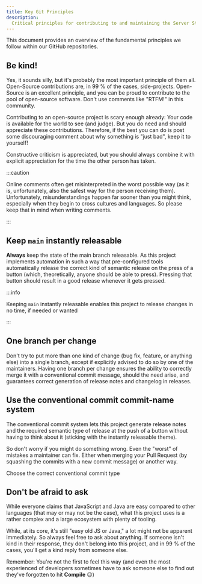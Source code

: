 ```yaml
---
title: Key Git Principles
description:
  Critical principles for contributing to and maintaining the Server State repositories
---
```


<!--
Reference
=========

=== When to use this template:
When you're documenting some topic so that users (e.g., ecosystem developers)
can quickly lookup a fact. These articles typically consist of a list, a
definition list, a table, or some other form of "quick-to-lookup" information.

=== When not to use this template:
Do not use a reference article to explain a concept. You should keep additional
information within the reference article to a minimum so that knowledgeable users
can quickly see the facts that are relevant to them. You can link to concepts and
other topics to explain specific concepts, if necessary.

=== Writing tips:
- Write in the present tense
- Use neutral pronouns (they/them instead of he/she and him/her)
- Be respectful to everyone
- Be aware of the potential for cultural misunderstandings
- Keep the amount of additional information to a minimum (focus on the facts)
- If necessary, link to concept topics. Do not explain them in the article
- Use a suitable form of content so that readers can quickly look up the desired
  information (e.g., a table, a list, a diagram, or something else)
-->

<!-- Relevant imports: -->


<!-- Short description of what information this document provides: -->

This document provides an overview of the fundamental principles we follow
within our GitHub repositories.

<!-- Content (e.g., a table, a list, a diagram, or a definition list) -->

## Be kind!

Yes, it sounds silly, but it's probably the most important principle of them
all. Open-Source contributions are, in 99 % of the cases, side-projects.
Open-Source is an excellent principle, and you can be proud to contribute to the
pool of open-source software. Don't use comments like "RTFM!" in this community.

Contributing to an open-source project is scary enough already: Your code is
available for the world to see (and judge). But you do need and should
appreciate these contributions. Therefore, if the best you can do is post some
discouraging comment about why something is "just bad", keep it to yourself!

Constructive criticism is appreciated, but you should always combine it with
explicit appreciation for the time the other person has taken.

:::caution

Online comments often get misinterpreted in the worst possible way (as it is,
unfortunately, also the safest way for the person receiving them).
Unfortunately, misunderstandings happen far sooner than you might think,
especially when they begin to cross cultures and languages. So please keep that
in mind when writing comments.

:::

## Keep `main` instantly releasable

**Always** keep the state of the main branch releasable. As this project
implements automation in such a way that pre-configured tools automatically
release the correct kind of semantic release on the press of a button (which,
theoretically, anyone should be able to press). Pressing that button should
result in a good release whenever it gets pressed.

:::info

Keeping `main` instantly releasable enables this project to release changes in
no time, if needed or wanted

:::

## One branch per change

Don't try to put more than one kind of change (bug fix, feature, or anything
else) into a single branch, except if explicitly advised to do so by one of the
maintainers. Having one branch per change ensures the ability to correctly merge
it with a conventional commit message, should the need arise, and guarantees
correct generation of release notes and changelog in releases.

## Use the conventional commit commit-name system

The conventional commit system lets this project generate release notes and the
required semantic type of release at the push of a button without having to
think about it (sticking with the instantly releasable theme).

So don't worry if you might do something wrong. Even the "worst" of mistakes a
maintainer can fix. Either when merging your Pull Request (by squashing the
commits with a new commit message) or another way.

<Reference to="./conventional-commit-types">
	Choose the correct conventional commit type
</Reference>

## Don't be afraid to ask

While everyone claims that JavaScript and Java are easy compared to other
languages (that may or may not be the case), what this project uses is a rather
complex and a large ecosystem with plenty of tooling.

While, at its core, it's still "easy old JS or Java," a lot might not be
apparent immediately. So always feel free to ask about anything. If someone
isn't kind in their response, they don't belong into this project, and in 99 %
of the cases, you'll get a kind reply from someone else.

Remember: You're not the first to feel this way (and even the most experienced
of developers sometimes have to ask someone else to find out they've forgotten
to hit **Compile** :wink:)

<!-- ## See also -->

<!--
Snippets
--------

<Reference to="../other-article">
    Relative Link to other article
</Reference>

<Reference to="https://www.example.com">
    Example Website
</Reference>
-->
